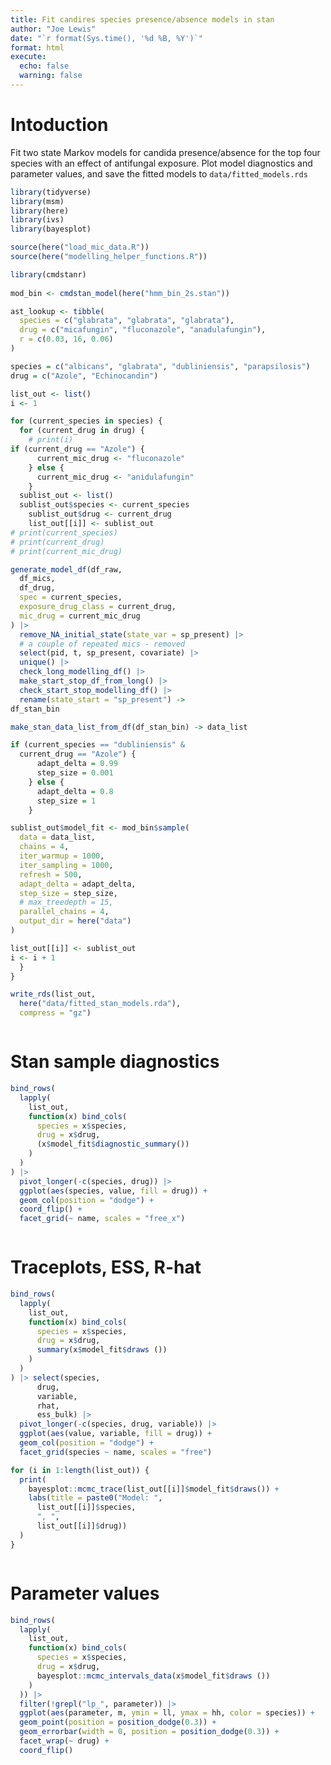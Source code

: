 ```yaml
---
title: Fit candires species presence/absence models in stan
author: "Joe Lewis"
date: "`r format(Sys.time(), '%d %B, %Y')`"
format: html
execute:
  echo: false
  warning: false
---
```


# Intoduction

Fit two state Markov models for candida presence/absence for the top four
species with an effect of antifungal exposure. Plot model diagnostics and
parameter values, and save the fitted models to `data/fitted_models.rds`

```r

library(tidyverse)
library(msm)
library(here)
library(ivs)
library(bayesplot)

source(here("load_mic_data.R"))
source(here("modelling_helper_functions.R"))

library(cmdstanr)
 
mod_bin <- cmdstan_model(here("hmm_bin_2s.stan"))

ast_lookup <- tibble(
  species = c("glabrata", "glabrata", "glabrata"),
  drug = c("micafungin", "fluconazole", "anadulafungin"),
  r = c(0.03, 16, 0.06)
)

```

```r

species = c("albicans", "glabrata", "dubliniensis", "parapsilosis")
drug = c("Azole", "Echinocandin")

list_out <- list()
i <- 1

for (current_species in species) {
  for (current_drug in drug) {
    # print(i)
if (current_drug == "Azole") {
      current_mic_drug <- "fluconazole" 
    } else {
      current_mic_drug <- "anidulafungin"
    }
  sublist_out <- list()
  sublist_out$species <- current_species
    sublist_out$drug <- current_drug
    list_out[[i]] <- sublist_out
# print(current_species)
# print(current_drug)
# print(current_mic_drug)

generate_model_df(df_raw,
  df_mics,
  df_drug,
  spec = current_species,
  exposure_drug_class = current_drug,
  mic_drug = current_mic_drug
) |>
  remove_NA_initial_state(state_var = sp_present) |>
  # a couple of repeated mics - removed
  select(pid, t, sp_present, covariate) |>
  unique() |>
  check_long_modelling_df() |>
  make_start_stop_df_from_long() |>
  check_start_stop_modelling_df() |>
  rename(state_start = "sp_present") ->
df_stan_bin

make_stan_data_list_from_df(df_stan_bin) -> data_list

if (current_species == "dubliniensis" &
  current_drug == "Azole") {
      adapt_delta = 0.99
      step_size = 0.001 
    } else {
      adapt_delta = 0.8
      step_size = 1
    }

sublist_out$model_fit <- mod_bin$sample(
  data = data_list,
  chains = 4,
  iter_warmup = 1000,
  iter_sampling = 1000,
  refresh = 500,
  adapt_delta = adapt_delta,
  step_size = step_size,
  # max_treedepth = 15,
  parallel_chains = 4,
  output_dir = here("data")
)

list_out[[i]] <- sublist_out 
i <- i + 1
  }
}

write_rds(list_out, 
  here("data/fitted_stan_models.rda"),
  compress = "gz")



```

# Stan sample diagnostics

```r


bind_rows( 
  lapply(
    list_out, 
    function(x) bind_cols( 
      species = x$species, 
      drug = x$drug,
      (x$model_fit$diagnostic_summary())
    )
  ) 
) |>
  pivot_longer(-c(species, drug)) |>
  ggplot(aes(species, value, fill = drug)) +
  geom_col(position = "dodge") +
  coord_flip() + 
  facet_grid(~ name, scales = "free_x")



```

# Traceplots, ESS, R-hat

```r

bind_rows( 
  lapply(
    list_out, 
    function(x) bind_cols( 
      species = x$species, 
      drug = x$drug,
      summary(x$model_fit$draws ())
    )
  ) 
) |> select(species, 
      drug, 
      variable, 
      rhat, 
      ess_bulk) |>
  pivot_longer(-c(species, drug, variable)) |>
  ggplot(aes(value, variable, fill = drug)) +
  geom_col(position = "dodge") +
  facet_grid(species ~ name, scales = "free")


```

```r

for (i in 1:length(list_out)) {
  print(
    bayesplot::mcmc_trace(list_out[[i]]$model_fit$draws()) +
    labs(title = paste0("Model: ", 
      list_out[[i]]$species,
      ", ",
      list_out[[i]]$drug))
  )
}



```

# Parameter values

```r


bind_rows( 
  lapply(
    list_out, 
    function(x) bind_cols( 
      species = x$species, 
      drug = x$drug,
      bayesplot::mcmc_intervals_data(x$model_fit$draws ())
    )
  )) |>
  filter(!grepl("lp_", parameter)) |>
  ggplot(aes(parameter, m, ymin = ll, ymax = hh, color = species)) +
  geom_point(position = position_dodge(0.3)) + 
  geom_errorbar(width = 0, position = position_dodge(0.3)) +
  facet_wrap(~ drug) +
  coord_flip()



```
